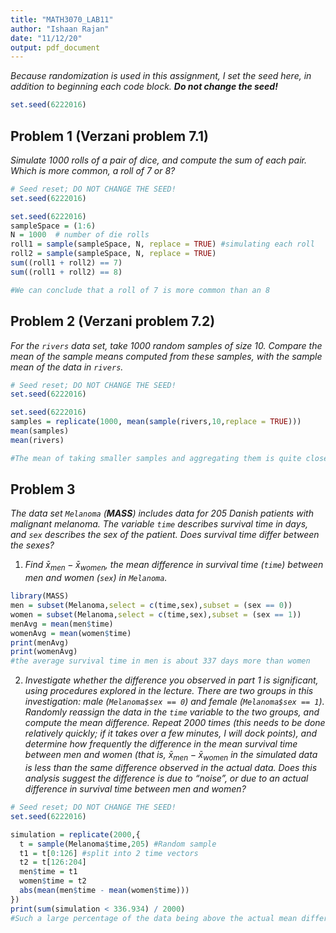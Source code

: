 ---
title: "MATH3070_LAB11"
author: "Ishaan Rajan"
date: "11/12/20"
output: pdf_document
---



*Because randomization is used in this assignment, I set the seed here, in addition to beginning each code block. **Do not change the seed!***

```{r}
set.seed(6222016)
```

## Problem 1 (Verzani problem 7.1)
*Simulate 1000 rolls of a pair of dice, and compute the sum of each pair. Which is more common, a roll of 7 or 8?*

```{r, echo=FALSE}
# Seed reset; DO NOT CHANGE THE SEED!
set.seed(6222016)
```

```{r, tidy=TRUE,message=FALSE}
set.seed(6222016)
sampleSpace = (1:6)
N = 1000  # number of die rolls
roll1 = sample(sampleSpace, N, replace = TRUE) #simulating each roll
roll2 = sample(sampleSpace, N, replace = TRUE)
sum((roll1 + roll2) == 7)
sum((roll1 + roll2) == 8)

#We can conclude that a roll of 7 is more common than an 8
```

## Problem 2 (Verzani problem 7.2)
*For the `rivers` data set, take 1000 random samples of size 10. Compare the mean of the sample means computed from these samples, with the sample mean of the data in `rivers`.*

```{r, echo=FALSE}
# Seed reset; DO NOT CHANGE THE SEED!
set.seed(6222016)
```

```{r, tidy=TRUE,message=FALSE}
set.seed(6222016)
samples = replicate(1000, mean(sample(rivers,10,replace = TRUE)))
mean(samples)
mean(rivers)

#The mean of taking smaller samples and aggregating them is quite close to the actual mean of the dataset. 
```

## Problem 3
*The data set `Melanoma` (**MASS**) includes data for 205 Danish patients with malignant melanoma. The variable `time` describes survival time in days, and `sex` describes the sex of the patient. Does survival time differ between the sexes?*

1. *Find $\bar{x}_{\text{men}} - \bar{x}_{\text{women}}$, the mean difference in survival time (`time`) between men and women (`sex`) in `Melanoma`.*

```{r, tidy = TRUE,message=FALSE}
library(MASS)
men = subset(Melanoma,select = c(time,sex),subset = (sex == 0))
women = subset(Melanoma,select = c(time,sex),subset = (sex == 1))
menAvg = mean(men$time)
womenAvg = mean(women$time)
print(menAvg)
print(womenAvg)
#the average survival time in men is about 337 days more than women 
```

2. *Investigate whether the difference you observed in part 1 is significant, using procedures explored in the lecture. There are two groups in this investigation: male (`Melanoma$sex == 0`) and female (`Melanoma$sex == 1`). Randomly reassign the data in the `time` variable to the two groups, and compute the mean difference. Repeat 2000 times (this needs to be done relatively quickly; if it takes over a few minutes, I will dock points), and determine how frequently the difference in the mean survival time between men and women (that is, $\bar{x}_{\text{men}} - \bar{x}_{\text{women}}$ in the simulated data is less than the same difference observed in the actual data. Does this analysis suggest the difference is due to "noise", or due to an actual difference in survival time between men and women?*

```{r, echo=FALSE}
# Seed reset; DO NOT CHANGE THE SEED!
set.seed(6222016)
```

```{r, tidy=TRUE,message=FALSE}
simulation = replicate(2000,{
  t = sample(Melanoma$time,205) #Random sample
  t1 = t[0:126] #split into 2 time vectors
  t2 = t[126:204]
  men$time = t1
  women$time = t2
  abs(mean(men$time - mean(women$time)))
})
print(sum(simulation < 336.934) / 2000)
#Such a large percentage of the data being above the actual mean difference indicates a large amount of noise. 

```
